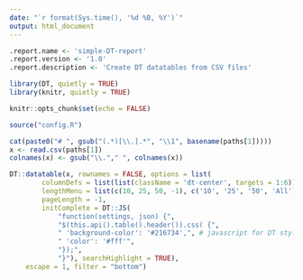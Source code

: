 ```yaml
---
date: "`r format(Sys.time(), '%d %B, %Y')`"
output: html_document
---
```


```r
.report.name <- 'simple-DT-report'
.report.version <- '1.0'
.report.description <- 'Create DT datatables from CSV files'
```

```r
library(DT, quietly = TRUE)
library(knitr, quietly = TRUE)

knitr::opts_chunk$set(echo = FALSE)

source("config.R")
```

```r
cat(paste0("# ", gsub("(.*)[\\.].*", "\\1", basename(paths[1]))))
x <- read.csv(paths[1])
colnames(x) <- gsub("\\."," ", colnames(x))
```

```r
DT::datatable(x, rownames = FALSE, options = list(
        columnDefs = list(list(className = 'dt-center', targets = 1:6)),
        lengthMenu = list(c(10, 25, 50, -1), c('10', '25', '50', 'All')),
        pageLength = -1,
        initComplete = DT::JS(
            "function(settings, json) {",
            "$(this.api().table().header()).css( {",
            " 'background-color': '#216734',", # javascript for DT style
            " 'color': '#fff'",
            "});",
            "}"), searchHighlight = TRUE),
    escape = 1, filter = "bottom")
```
